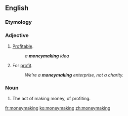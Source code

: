 {{also|money-making}}
==English==

===Etymology===
{{compound|en|money|making}}

===Adjective===
{{en-adj}}

# [[profitable|Profitable]].
#: ''a '''moneymaking''' idea''
# For [[profit]].
#: ''We're a '''moneymaking''' enterprise, not a charity.''

===Noun===
{{en-noun|-}}

# The act of making money, of profiting.

[[fr:moneymaking]]
[[ko:moneymaking]]
[[zh:moneymaking]]